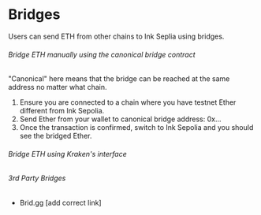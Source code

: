 # Bridges

Users can send ETH from other chains to Ink Seplia using bridges.

###### Bridge ETH manually using the canonical bridge contract

"Canonical" here means that the bridge can be reached at the same address no matter what chain.

1. Ensure you are connected to a chain where you have testnet Ether different from Ink Sepolia.
2. Send Ether from your wallet to canonical bridge address: 0x...
3. Once the transaction is confirmed, switch to Ink Sepolia and you should see the bridged Ether.

###### Bridge ETH using Kraken's interface


###### 3rd Party Bridges
- Brid.gg [add correct link]

